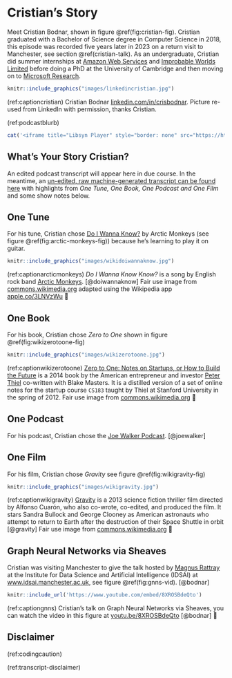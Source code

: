 # Cristian's Story {#cristian}

Meet Cristian Bodnar, shown in figure \@ref(fig:cristian-fig). Cristian graduated with a Bachelor of Science degree in Computer Science in 2018, this episode was recorded five years later in 2023 on a return visit to Manchester, see section \@ref(cristian-talk). As an undergraduate, Cristian did summer internships at [Amazon Web Services](https://en.wikipedia.org/wiki/Amazon_Web_Services) and [Improbable Worlds Limited](https://en.wikipedia.org/wiki/Improbable_(company))  before doing a PhD at the University of Cambridge and then moving on to [Microsoft Research](https://en.wikipedia.org/wiki/Microsoft_Research).

```r
knitr::include_graphics("images/linkedincristian.jpg")
```
(ref:captioncristian) Cristian Bodnar [linkedin.com/in/crisbodnar](https://www.linkedin.com/in/crisbodnar/). Picture re-used from LinkedIn with permission, thanks Cristian.

(ref:podcastblurb)


```r
cat('<iframe title="Libsyn Player" style="border: none" src="https://html5-player.libsyn.com/embed/episode/id/32350182/height/90/theme/custom/thumbnail/yes/direction/forward/render-playlist/no/custom-color/000000/" height="90" width="100%" scrolling="no"  allowfullscreen="" webkitallowfullscreen="true" mozallowfullscreen="true" allowfullscreen="true" msallowfullscreen="true" style="border: none;"></iframe>')
```

## What's Your Story Cristian? {#cristian-story}

An edited podcast transcript will appear here in due course. In the meantime, an [un-edited, raw machine-generated transcript can be found here](https://github.com/dullhunk/cdyf/blob/master/raw-transcript-cristian.md) with highlights from *One Tune, One Book, One Podcast and One Film* and some show notes below.

## One Tune {#cristian-tune}

For his tune, Cristian chose [Do I Wanna Know?](https://en.wikipedia.org/wiki/Do_I_Wanna_Know%3F) by Arctic Monkeys (see figure \@ref(fig:arctic-monkeys-fig)) because he's learning to play it on guitar.

```r
knitr::include_graphics("images/wikidoiwannaknow.jpg")
```
(ref:captionarcticmonkeys) *Do I Wanna Know Know?* is a song by English rock band [Arctic Monkeys](https://en.wikipedia.org/wiki/Arctic_Monkeys). [@doiwannaknow] Fair use image from [commons.wikimedia.org](https://commons.wikimedia.org) adapted using the Wikipedia app [apple.co/3LNVzWu](https://apple.co/3LNVzWu) 🎸


## One Book {#cristian-book}

For his book, Cristian chose *Zero to One* shown in figure \@ref(fig:wikizerotoone-fig) 

```r
knitr::include_graphics("images/wikizerotoone.jpg")
```


(ref:captionwikizerotoone) [Zero to One: Notes on Startups, or How to Build the Future](https://en.wikipedia.org/wiki/Zero_to_One) is a 2014 book by the American entrepreneur and investor [Peter Thiel](https://en.wikipedia.org/wiki/Peter_Thiel) co-written with Blake Masters. It is a distilled version of a set of online notes for the startup course `CS183` taught by Thiel at Stanford University in the spring of 2012. Fair use image from [commons.wikimedia.org](https://commons.wikimedia.org) 🚀

<!--https://www.manchester.ac.uk/about/magazine/features/todays-winners/-->



## One Podcast {#cristian-podcast}

For his podcast, Cristian chose the [Joe Walker Podcast](https://josephnoelwalker.com/). [@joewalker]

## One Film {#cristian-film}

For his film, Cristian chose *Gravity* see figure \@ref(fig:wikigravity-fig)

```r
knitr::include_graphics("images/wikigravity.jpg")
```

(ref:captionwikigravity) [Gravity](https://en.wikipedia.org/wiki/Gravity_(2013_film)) is a 2013 science fiction thriller film directed by Alfonso Cuarón, who also co-wrote, co-edited, and produced the film. It stars Sandra Bullock and George Clooney as American astronauts who attempt to return to Earth after the destruction of their Space Shuttle in orbit [@gravity] Fair use image from [commons.wikimedia.org](https://commons.wikimedia.org) 🚀

## Graph Neural Networks via Sheaves {#cristian-talk}

Cristian was visiting Manchester to give the talk hosted by [Magnus Rattray](https://research.manchester.ac.uk/en/persons/magnus.rattray) at the Institute for Data Science and Artificial Intelligence (IDSAI) at [www.idsai.manchester.ac.uk](https://www.idsai.manchester.ac.uk/), see figure \@ref(fig:gnns-vid). [@bodnar]


```r
knitr::include_url('https://www.youtube.com/embed/8XROSBdeQto')
```

(ref:captiongnns) Cristian's talk on Graph Neural Networks via Sheaves, you can watch the video in this figure at [youtu.be/8XROSBdeQto](https://youtu.be/8XROSBdeQto) [@bodnar] 🧠



## Disclaimer  


::: {.rmdcaution}

(ref:codingcaution)

(ref:transcript-disclaimer)  

:::
